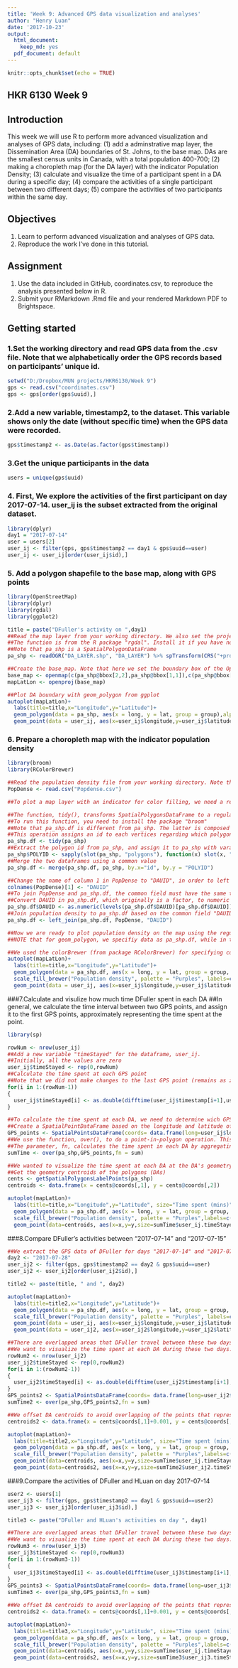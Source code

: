 ```yaml
---
title: 'Week 9: Advanced GPS data visualization and analyses'
author: "Henry Luan"
date: '2017-10-23'
output:
  html_document:
    keep_md: yes
  pdf_document: default
---
```


```r
knitr::opts_chunk$set(echo = TRUE)
```

## HKR 6130 Week 9

## Introduction
This week we will use R to perform more advanced visualization and analyses of GPS data, including: (1) add a adminstrative map layer, the Dissemination Area (DA) boundaries of St. Johns, to the base map. DAs are the smallest census units in Canada, with a total population 400-700; (2) making a choropleth map (for the DA layer) with the indicator Population Density; (3) calculate and visualize the time of a participant spent in a DA during a specific day; (4) compare the activities of a single participant between two different days; (5) compare the activities of two participants within the same day.

## Objectives

1.	Learn to perform advanced visualization and analyses of GPS data. 
2.	Reproduce the work I've done in this tutorial. 

## Assignment 

1. Use the data included in GitHub, coordinates.csv, to reproduce the analysis presented below in R.
2. Submit your RMarkdown .Rmd file and your rendered Markdown PDF to Brightspace.

## Getting started

### 1.Set the working directory and read GPS data from the .csv file. Note that we alphabetically order the GPS records based on participants' unique id.
```r
setwd("D:/Dropbox/MUN projects/HKR6130/Week 9")
gps <- read.csv("coordinates.csv")
gps <- gps[order(gps$uuid),]
```

### 2.Add a new variable, timestamp2, to the dataset. This variable shows only the date (without specific time) when the GPS data were recorded. 
```r
gps$timestamp2 <- as.Date(as.factor(gps$timestamp))
```
### 3.Get the unique participants in the data
```r
users = unique(gps$uuid)
```
### 4. First, We explore the activities of the first participant on day 2017-07-14. user_ij is the subset extracted from the original dataset.
```r
library(dplyr)
day1 = "2017-07-14"
user = users[2]
user_ij <- filter(gps, gps$timestamp2 == day1 & gps$uuid==user)
user_ij <- user_ij[order(user_ij$id),]
```

### 5. Add a polygon shapefile to the base map, along with GPS points
```r
library(OpenStreetMap)
library(dplyr)
library(rgdal)
library(ggplot2)

title = paste("DFuller's activity on ",day1)
##Read the map layer from your working directory. We also set the projection system
##The function is from the R package "rgdal". Install it if you have not done so yet. 
##Note that pa_shp is a SpatialPolygonDataFrame
pa_shp <- readOGR("DA_LAYER.shp", "DA_LAYER") %>% spTransform(CRS("+proj=longlat +datum=WGS84"))

##Create the base_map. Note that here we set the boundary box of the OpenStreetMap using the top left and lower right points of the DA boundary. 
base_map <- openmap(c(pa_shp@bbox[2,2],pa_shp@bbox[1,1]),c(pa_shp@bbox[2,1],pa_shp@bbox[1,2]),type = "osm")
mapLatLon <- openproj(base_map)

##Plot DA boundary with geom_polygon from ggplot
autoplot(mapLatLon)+
  labs(title=title,x="Longitude",y="Latitude")+
  geom_polygon(data = pa_shp, aes(x = long, y = lat, group = group),alpha=0.7)+
  geom_point(data = user_ij, aes(x=user_ij$longitude,y=user_ij$latitude),size=2,color="blue")

```

### 6. Prepare a choropleth map with the indicator population density
```r
library(broom)
library(RColorBrewer)

##Read the population density file from your working directory. Note that this csv file includes a field "DAUID", which you will use to link them with the DA layer. 
PopDense <- read.csv("Popdense.csv")

##To plot a map layer with an indicator for color filling, we need a regular dataframe rather than a SpatialPolygonDataFrame

##The function, tidy(), transforms SpatialPolygonsDataFrame to a regular dataframe
##To run this function, you need to install the package "broom"
##Note that pa_shp.df is different from pa_shp. The latter is composed of polygons, while the former includes the vertices that form the polygons. Refer to the reading materials in Week 7 for vector data in GIS. 
##This operation assigns an id to each vertices regarding which polygon a vertice belongs to
pa_shp.df <- tidy(pa_shp) 
##Extract the polygon id from pa_shp, and assign it to pa_shp with varaible "POLYID"
pa_shp$POLYID <- sapply(slot(pa_shp, "polygons"), function(x) slot(x, "ID"))
##Merge the two dataframes using a common value
pa_shp.df <- merge(pa_shp.df, pa_shp, by.x="id", by.y = "POLYID")

##Change the name of column 1 in PopDense to "DAUID", in order to left join the population density to pa_shp.df
colnames(PopDense)[1] <- "DAUID"
##To join PopDense and pa_shp.df, the common field must have the same type of ID
##Convert DAUID in pa_shp.df, which originally is a factor, to numeric
pa_shp.df$DAUID <- as.numeric(levels(pa_shp.df$DAUID)[pa_shp.df$DAUID])
##Join population density to pa_shp.df based on the common field "DAUID". Refer to the previous tutorials if you need more info of left_join
pa_shp.df <- left_join(pa_shp.df, PopDense, "DAUID")

##Now we are ready to plot population density on the map using the regular dataframe, pa_shp.df. 
##NOTE that for geom_polygon, we specifiy data as pa_shp.df, while in the above plot, pa_shp was used (although pa_shp.df also works for the previous example)

##We used the colorBrewer (from package RColorBrewer) for specifying color scheme of the map. 
autoplot(mapLatLon)+
  labs(title=title,x="Longitude",y="Latitude")+
  geom_polygon(data = pa_shp.df, aes(x = long, y = lat, group = group, fill= cut_interval(POPDENSE,5)),alpha=0.9)+
  scale_fill_brewer("Population density", palette = "Purples", labels=c("[78.4,1570]", "(1570, 3050]","(3050,4540]","(4540,6030]","(6030,7520]"))+
  geom_point(data = user_ij, aes(x=user_ij$longitude,y=user_ij$latitude),size=2,color="green")

```
###7.Calculate and visulize how much time DFuller spent in each DA
##In general, we calculate the time interval between two GPS points, and assign it to the first GPS points, approximately representing the time spent at the point. 
```r
library(sp)

rowNum <- nrow(user_ij)
##Add a new variable "timeStayed" for the dataframe, user_ij.
##Initially, all the values are zero
user_ij$timeStayed <- rep(0,rowNum)
##Calculate the time spent at each GPS point
##Note that we did not make changes to the last GPS point (remains as zero). 
for(i in 1:(rowNum-1))
{
  user_ij$timeStayed[i] <- as.double(difftime(user_ij$timestamp[i+1],user_ij$timestamp[i], units = "mins"))
}

##To calculate the time spent at each DA, we need to determine wich GPS point belongs to which DA
##Create a SpatialPointDataFrame based on the longitude and latitude of the GPS points in user_ij. Note that we used the same projection system, WGS84, as the one used for the polygon. The data is the field, timeStayed. 
GPS_points <- SpatialPointsDataFrame(coords= data.frame(long=user_ij$longitude,lat=user_ij$latitude),proj4string= CRS("+proj=longlat +datum=WGS84"), data= data.frame(user_ij$timeStayed))
##We use the function, over(), to do a point-in-polygon operation. This function is from the package "sp". 
##The parameter, fn, calculates the time spent in each DA by aggregating the values of "timeStayed" of each GPS point belonging to the same DA
sumTime <- over(pa_shp,GPS_points,fn = sum)

##We wanted to visualize the time spent at each DA at the DA's geometry centroid. 
##Get the geometry centroids of the polygons (DAs)
cents <- getSpatialPolygonsLabelPoints(pa_shp)
centroids <- data.frame(x = cents@coords[,1], y = cents@coords[,2])

autoplot(mapLatLon)+
  labs(title=title,x="Longitude",y="Latitude", size="Time spent (mins)")+
  geom_polygon(data = pa_shp.df, aes(x = long, y = lat, group = group, fill= cut_interval(POPDENSE,5)),alpha=0.7)+
  scale_fill_brewer("Population density", palette = "Purples",labels=c("[924.2,2200]", "(2200, 3470]","(3470,4740]","(4740,6010]","(6010,7281]"))+
  geom_point(data=centroids, aes(x=x,y=y,size=sumTime$user_ij.timeStayed), color="green")

```
###8.Compare DFuller's activities between "2017-07-14" and "2017-07-15"
```r
##We extract the GPS data of DFuller for days "2017-07-14" and "2017-07-15"
day2 <- "2017-07-28"
user_ij2 <- filter(gps, gps$timestamp2 == day2 & gps$uuid==user)
user_ij2 <- user_ij2[order(user_ij2$id),]

title2 <- paste(title, " and ", day2)

autoplot(mapLatLon)+
  labs(title=title2,x="Longitude",y="Latitude")+
  geom_polygon(data = pa_shp.df, aes(x = long, y = lat, group = group, fill= cut_interval(POPDENSE,5)),alpha=0.9)+
  scale_fill_brewer("Population density", palette = "Purples", labels=c("[78.4,1570]", "(1570, 3050]","(3050,4540]","(4540,6030]","(6030,7520]"))+
  geom_point(data = user_ij, aes(x=user_ij$longitude,y=user_ij$latitude),size=2,color="green")+
  geom_point(data = user_ij2, aes(x=user_ij2$longitude,y=user_ij2$latitude),size=2,color="blue")

##There are overlapped areas that DFuller travel between these two days
##We want to visualize the time spent at each DA during these two days.
rowNum2 <- nrow(user_ij2)
user_ij2$timeStayed <- rep(0,rowNum2)
for(i in 1:(rowNum2-1))
{
  user_ij2$timeStayed[i] <- as.double(difftime(user_ij2$timestamp[i+1],user_ij2$timestamp[i], units = "mins"))
}
GPS_points2 <- SpatialPointsDataFrame(coords= data.frame(long=user_ij2$longitude,lat=user_ij2$latitude),proj4string= CRS("+proj=longlat +datum=WGS84"), data= data.frame(user_ij2$timeStayed))
sumTime2 <- over(pa_shp,GPS_points2,fn = sum)

##We offset DA centroids to avoid overlapping of the points that represent time spent in each DA 
centroids2 <- data.frame(x = cents@coords[,1]+0.001, y = cents@coords[,2]+0.001)

autoplot(mapLatLon)+
  labs(title=title2,x="Longitude",y="Latitude", size="Time spent (mins)", color="Travel Day")+
  geom_polygon(data = pa_shp.df, aes(x = long, y = lat, group = group, fill= cut_interval(POPDENSE,5)),alpha=0.9)+
  scale_fill_brewer("Population density", palette = "Purples",labels=c("[924.2,2200]", "(2200, 3470]","(3470,4740]","(4740,6010]","(6010,7281]"))+
  geom_point(data=centroids, aes(x=x,y=y,size=sumTime$user_ij.timeStayed, color=factor(day1)))+
  geom_point(data=centroids2, aes(x=x,y=y,size=sumTime2$user_ij2.timeStayed, color=factor(day2)))

```

###9.Compare the activities of DFuller and HLuan on day 2017-07-14
```r
user2 <- users[1]
user_ij3 <- filter(gps, gps$timestamp2 == day1 & gps$uuid==user2)
user_ij3 <- user_ij3[order(user_ij3$id),]

title3 <- paste("DFuller and HLuan's activities on day ", day1)

##There are overlapped areas that DFuller travel between these two days
##We want to visualize the time spent at each DA during these two days.
rowNum3 <- nrow(user_ij3)
user_ij3$timeStayed <- rep(0,rowNum3)
for(i in 1:(rowNum3-1))
{
  user_ij3$timeStayed[i] <- as.double(difftime(user_ij3$timestamp[i+1],user_ij3$timestamp[i], units = "mins"))
}
GPS_points3 <- SpatialPointsDataFrame(coords= data.frame(long=user_ij3$longitude,lat=user_ij3$latitude),proj4string= CRS("+proj=longlat +datum=WGS84"), data= data.frame(user_ij3$timeStayed))
sumTime3 <- over(pa_shp,GPS_points3,fn = sum)

##We offset DA centroids to avoid overlapping of the points that represent time spent in each DA 
centroids2 <- data.frame(x = cents@coords[,1]+0.001, y = cents@coords[,2]+0.001)

autoplot(mapLatLon)+
  labs(title=title3,x="Longitude",y="Latitude", size="Time spent (mins)", color="Participant")+
  geom_polygon(data = pa_shp.df, aes(x = long, y = lat, group = group, fill= cut_interval(POPDENSE,5)),alpha=0.9)+
  scale_fill_brewer("Population density", palette = "Purples",labels=c("[924.2,2200]", "(2200, 3470]","(3470,4740]","(4740,6010]","(6010,7281]"))+
  geom_point(data=centroids, aes(x=x,y=y,size=sumTime$user_ij.timeStayed, color=factor("DFuller")))+
  geom_point(data=centroids2, aes(x=x,y=y,size=sumTime3$user_ij3.timeStayed, color=factor("HLuan")))


```

